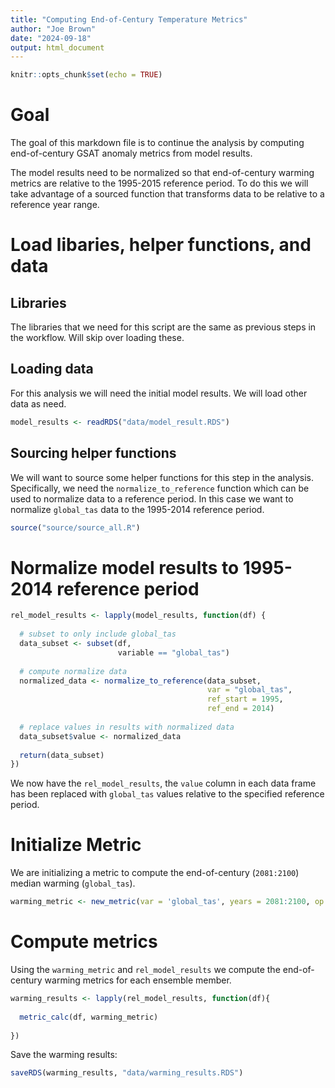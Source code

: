 ```yaml
---
title: "Computing End-of-Century Temperature Metrics"
author: "Joe Brown"
date: "2024-09-18"
output: html_document
---
```


```r
knitr::opts_chunk$set(echo = TRUE)
```

# Goal

The goal of this markdown file is to continue the analysis by computing end-of-century GSAT anomaly metrics from model results. 

The model results need to be normalized so that end-of-century warming metrics are relative to the 1995-2015 reference period. To do this we will take advantage of a sourced function that transforms data to be relative to a reference year range. 

# Load libaries, helper functions, and data

## Libraries

The libraries that we need for this script are the same as previous steps in the workflow. Will skip over loading these.

## Loading data

For this analysis we will need the initial model results. We will load other data as need.

```r
model_results <- readRDS("data/model_result.RDS")

```

## Sourcing helper functions 

We will want to source some helper functions for this step in the analysis. Specifically, we need the `normalize_to_reference` function which can be used to normalize data to a reference period. In this case we want to normalize `global_tas` data to the 1995-2014 reference period.

```r
source("source/source_all.R")

```

# Normalize model results to 1995-2014 reference period

```r
rel_model_results <- lapply(model_results, function(df) {
  
  # subset to only include global_tas
  data_subset <- subset(df, 
                        variable == "global_tas")
  
  # compute normalize data
  normalized_data <- normalize_to_reference(data_subset,
                                            var = "global_tas",
                                            ref_start = 1995,
                                            ref_end = 2014)
  
  # replace values in results with normalized data
  data_subset$value <- normalized_data
  
  return(data_subset)
})

```

We now have the `rel_model_results`, the `value` column in each data frame has been replaced with `global_tas` values relative to the specified reference period.

# Initialize Metric 

We are initializing a metric to compute the end-of-century (`2081:2100`) median warming (`global_tas`).

```r
warming_metric <- new_metric(var = 'global_tas', years = 2081:2100, op = median)

```

# Compute metrics 

Using the `warming_metric` and `rel_model_results` we compute the end-of-century warming metrics for each ensemble member.

```r
warming_results <- lapply(rel_model_results, function(df){
  
  metric_calc(df, warming_metric)
  
})

```

Save the warming results:

```r
saveRDS(warming_results, "data/warming_results.RDS")
```



